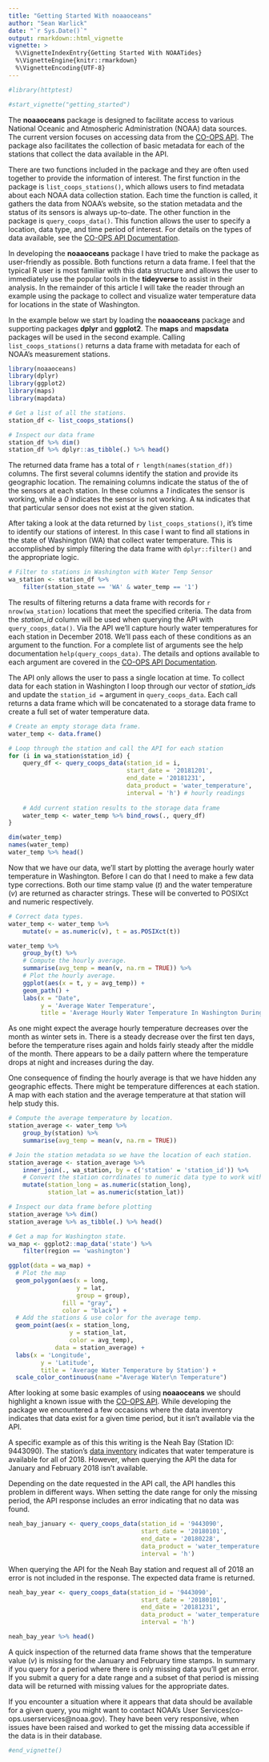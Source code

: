 ```yaml
---
title: "Getting Started With noaaoceans"
author: "Sean Warlick"
date: "`r Sys.Date()`"
output: rmarkdown::html_vignette
vignette: >
  %\VignetteIndexEntry{Getting Started With NOAATides}
  %\VignetteEngine{knitr::rmarkdown}
  %\VignetteEncoding{UTF-8}
---
```


```r
#library(httptest)

#start_vignette("getting_started")
```
The **noaaoceans** package is designed to facilitate access to various National Oceanic and Atmospheric Administration (NOAA) data sources.  The current version focuses on accessing data from the [CO-OPS API](https://tidesandcurrents.noaa.gov/api/).  The package also facilitates the collection of basic metadata for each of the stations that collect the data available in the API.  

There are two functions included in the package and they are often used together to provide the information of interest. The first function in the package is `list_coops_stations()`, which allows users to find metadata about each NOAA data collection station. Each time the function is called, it gathers the data from NOAA's website, so the station metadata and the status of its sensors is always up-to-date. The other function in the package is `query_coops_data()`.  This function allows the user to specify a location, data type, and time period of interest.  For details on the types of data available, see the [CO-OPS API Documentation](https://tidesandcurrents.noaa.gov/api/).

In developing the **noaaoceans** package I have tried to make the package as user-friendly as possible. Both functions return a data frame. I feel that the typical R user is most familiar with this data structure and allows the user to immediately use the popular tools in the **tideyverse** to assist in their analysis.  In the remainder of this article I will take the reader through an example using the package to collect and visualize water temperature data for locations in the state of Washington.  

In the example below we start by loading the **noaaoceans** package and supporting packages **dplyr** and **ggplot2**. The **maps** and **mapsdata** packages will be used in the second example. Calling `list_coops_stations()` returns a data frame with metadata for each of NOAA's measurement stations. 
```r
library(noaaoceans)
library(dplyr)
library(ggplot2)
library(maps)
library(mapdata)

# Get a list of all the stations.
station_df <- list_coops_stations()

# Inspect our data frame
station_df %>% dim()
station_df %>% dplyr::as_tibble(.) %>% head()
```

The returned data frame has a total of `r length(names(station_df))` columns.  The first several columns  identify the station and provide its geographic location.  The remaining columns indicate the status of the of the sensors at each station.  In these columns a *1* indicates the sensor is working, while a *0* indicates the sensor is not working. A `NA` indicates that that particular sensor does not exist at the given station.  
  
After taking a look at the data returned by `list_coops_stations()`, it's time to identify our stations of interest.  In this case I want to find all stations in the state of Washington (WA) that collect water temperature.  This is accomplished by simply filtering the data frame with `dplyr::filter()` and the appropriate logic.   
```r
# Filter to stations in Washington with Water Temp Sensor
wa_station <- station_df %>% 
    filter(station_state == 'WA' & water_temp == '1')
``` 
The results of filtering returns a data frame with records for `r nrow(wa_station)` locations that meet the specified criteria.  The data from the *station_id* column will be used when querying the API with `query_coops_data()`. Via the API we'll capture hourly water temperatures for each station in December 2018.  We'll pass each of these conditions as an argument to the function.  For a complete list of arguments see the help documentation `help(query_coops_data)`. The details and options available to each argument are covered in the [CO-OPS API Documentation](https://tidesandcurrents.noaa.gov/api/).  

The API only allows the user to pass a single location at time. To collect data for each station in Washington I loop through our vector of *station_id*s and update the `station_id =` argument in `query_coops_data`.  Each call returns a data frame which will be concatenated to a storage data frame to create a full set of water temperature data. 

```r
# Create an empty storage data frame. 
water_temp <- data.frame()

# Loop through the station and call the API for each station
for (i in wa_station$station_id) {
    query_df <- query_coops_data(station_id = i,
                                 start_date = '20181201',
                                 end_date = '20181231',
                                 data_product = 'water_temperature',
                                 interval = 'h') # hourly readings
    
    # Add current station results to the storage data frame 
    water_temp <- water_temp %>% bind_rows(., query_df)
}
```
```r
dim(water_temp)
names(water_temp)
water_temp %>% head()
```
Now that we have our data, we'll start by plotting the average hourly water temperature in Washington. Before I can do that I need to make a few data type corrections. Both our time stamp value (*t*) and the water temperature (*v*) are returned as character strings. These will be converted to POSIXct and numeric respectively.   

```r
# Correct data types. 
water_temp <- water_temp %>% 
    mutate(v = as.numeric(v), t = as.POSIXct(t))

water_temp %>% 
    group_by(t) %>% 
    # Compute the hourly average. 
    summarise(avg_temp = mean(v, na.rm = TRUE)) %>% 
    # Plot the hourly average. 
    ggplot(aes(x = t, y = avg_temp)) +
    geom_path() +
    labs(x = "Date",
         y = 'Average Water Temperature',
         title = 'Average Hourly Water Temperature In Washington During December 2018')
```
As one might expect the average hourly temperature decreases over the month as winter sets in. There is a steady decrease over the first ten days, before the temperature rises again and holds fairly steady after the middle of the month. There appears to be a daily pattern where the temperature drops at night and increases during the day. 

One consequence of finding the hourly average is that we have hidden any geographic effects.  There might be temperature differences at each station. A map with each station and the average temperature at that station will help study this. 
```r
# Compute the average temperature by location. 
station_average <- water_temp %>% 
    group_by(station) %>% 
    summarise(avg_temp = mean(v, na.rm = TRUE)) 

# Join the station metadata so we have the location of each station.    
station_average <- station_average %>% 
    inner_join(., wa_station, by = c('station' = 'station_id')) %>% 
    # Convert the station corrdinates to numeric data type to work with plot
    mutate(station_long = as.numeric(station_long),
           station_lat = as.numeric(station_lat))

# Inspect our data frame before plotting
station_average %>% dim()
station_average %>% as_tibble(.) %>% head()
```
```r
# Get a map for Washington state.
wa_map <- ggplot2::map_data('state') %>% 
    filter(region == 'washington')

ggplot(data = wa_map) + 
  # Plot the map
  geom_polygon(aes(x = long,
                   y = lat,
                   group = group),
               fill = "gray",
               color = "black") + 
  # Add the stations & use color for the average temp. 
  geom_point(aes(x = station_long,
                 y = station_lat,
                 color = avg_temp),
             data = station_average) + 
  labs(x = 'Longitude',
         y = 'Latitude',
         title = 'Average Water Temperature by Station') + 
  scale_color_continuous(name ="Average Water\n Temperature")
```

After looking at some basic examples of using **noaaoceans** we should highlight a known issue with the [CO-OPS API](https://tidesandcurrents.noaa.gov/api/). While developing the package we encountered a few occasions where the data inventory indicates that data exist for a given time period, but it isn't available via the API.

A specific example as of this this writing is the Neah Bay (Station ID: 9443090).  The station's [data inventory](https://tidesandcurrents.noaa.gov/inventory.html?id=9443090) indicates that water temperature is available for all of 2018.  However, when querying the API the data for January and February 2018 isn't available. 

Depending on the date requested in the API call, the API handles this problem in different ways. When setting the date range for only the missing period, the API response includes an error indicating that no data was found.

```r
neah_bay_january <- query_coops_data(station_id = '9443090',
                                     start_date = '20180101',
                                     end_date = '20180228',
                                     data_product = 'water_temperature',
                                     interval = 'h')

```
When querying the API for the Neah Bay station and request all of 2018 an error is not included in the response. The expected data frame is returned. 
```r
neah_bay_year <- query_coops_data(station_id = '9443090',
                                     start_date = '20180101',
                                     end_date = '20181231',
                                     data_product = 'water_temperature',
                                     interval = 'h')

neah_bay_year %>% head()


```
A quick inspection of the returned data frame shows that the temperature value (*v*) is missing for the January and February time stamps. In summary if you query for a period where there is only missing data you'll get an error. If you submit a query for a date range and a subset of that period is missing data will be returned with missing values for the appropriate dates. 

If you encounter a situation where it appears that data should be available for a given query, you might want to contact NOAA's User Services(co-ops.userservices@noaa.gov). They have been very responsive, when issues have been raised and worked to get the missing data accessible if the data is in their database. 
```r
#end_vignette()
```
